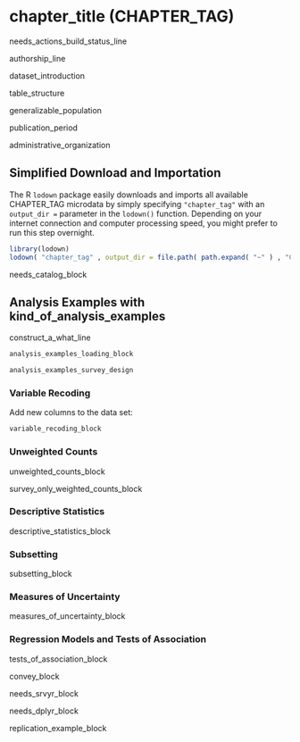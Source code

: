 # chapter_title (CHAPTER_TAG) {-}

needs_actions_build_status_line

authorship_line

dataset_introduction

table_structure

generalizable_population

publication_period

administrative_organization

## Simplified Download and Importation {-}

The R `lodown` package easily downloads and imports all available CHAPTER_TAG microdata by simply specifying `"chapter_tag"` with an `output_dir =` parameter in the `lodown()` function.  Depending on your internet connection and computer processing speed, you might prefer to run this step overnight.

```r
library(lodown)
lodown( "chapter_tag" , output_dir = file.path( path.expand( "~" ) , "CHAPTER_TAG" ) lodown_password_parameters )
```

needs_catalog_block

## Analysis Examples with kind_of_analysis_examples \ {-}

construct_a_what_line

```r
analysis_examples_loading_block
```

```r
analysis_examples_survey_design
```

### Variable Recoding {-}

Add new columns to the data set:
```r
variable_recoding_block
```

### Unweighted Counts {-}

unweighted_counts_block

survey_only_weighted_counts_block

### Descriptive Statistics {-}

descriptive_statistics_block

### Subsetting {-}

subsetting_block

### Measures of Uncertainty {-}

measures_of_uncertainty_block


### Regression Models and Tests of Association {-}

tests_of_association_block

convey_block

needs_srvyr_block

needs_dplyr_block

replication_example_block

